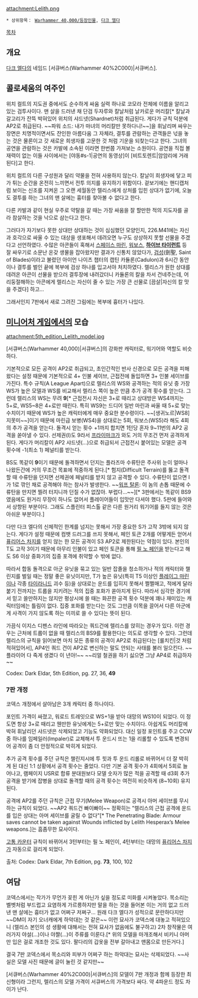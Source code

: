 {{{+1 '''Lelith Hesperax'''}}}
{{{+1 렐리스 헤스퍼락스}}}

attachment:Lelith.png

 * 상위항목： [[Warhammer 40,000/등장인물]], [[다크 엘다]]

[[목차]]

== 개요 ==
[[다크 엘다]]의 네임드 [서큐버스(Warhammer 40%2C000)|서큐버스].

== 콜로세움의 여주인 ==

위치 컬트의 지도권 중에서도 순수하게 싸움 실력 하나로 코모라 전체에 이름을 알리고 있는 검투사이다. 맨 살을 드러낸 채 단검 두자루와 칼날처럼 날카로운 머리칼[* 칼날과 갈고리가 잔뜩 박혀있어 위치의 샤드넷(Shardnet)처럼 취급된다. 게다가 규칙 덕분에 AP2로 취급된다. ~~파워 소드: 내가 마녀의 머리칼만 못하다니!~~]을 휘날리며 싸우는 장면은 치명적이면서도 잔인한 아름다움 그 자체라, 결투를 관람하는 관객들은 넋을 놓는 것은 물론이고 갓 새로운 희생자를 고문한 것 처럼 기운을 되찾는다고 한다. 그녀의 공연을 관람하는 것은 카발에 소속된 이라면 한번쯤 가져보는 소원이다. 공연을 직접 볼 재력이 없는 이들 사이에서는 [야동#s-1|공연의 동영상]이 [비트토렌트|암암리에 거래된다]고 한다.

위치 컬트의 다른 구성원과 달리 약물을 전혀 사용하지 않는다. 칼날이 희생자에 닿고 피가 튀는 순간을 온전히 느끼면서 전투 의지를 유지하기 위함이다. 겉보기에는 핸디캡처럼 보이는 신조를 지켜온 그 오랜 세월동안 렐리스에게 상처를 입힌 상대가 없기에, 오늘도 결투를 하는 그녀의 맨 살에는 흉터를 찾아볼 수 없다고 한다.

다른 카발과 같이 현실 우주로 약탈을 갈 때는 가장 싸움을 잘 할만한 적의 지도자를 골라 참살하는 것을 낙으로 삼는다고 한다.

그러다가 자기보다 못한 상대만 상대하는 것이 심심했던 모양인지, 226.M41에는 자신과 호각으로 싸울 수 있는 대상을 생포해서 데려오면 누구도 상상하지 못할 선물을 주겠다고 선언하였다. 수많은 아콘들이 혹해서 [[스페이스 마린]], [[워보스]], '''[[하이브 타이런트]]''' 등 잘 싸우기로 소문난 온갖 생물을 잡아왔지만 결과가 신통치 않았다가, [[검성]](劍聖, Saint of Blades)이라고 불렸던 아이언 나이츠 챕터의 캡틴 카듈론(Cadulon)과 6시간 동안이나 결투를 벌인 끝에 복부에 검상 하나를 입고서야 처치하였다. 렐리스가 원한 상대를 데려온 아콘이 선물을 받으러 결투장에 내려갔더니 카듈론의 칼을 차서 건네주는데, 어리둥절해하는 아콘에게 렐리스는 자신이 줄 수 있는 가장 큰 선물로 [끔살|자신의 칼 맛을 주겠다] 하고...

그래서인지 7판에서 새로 그려진 그림에는 복부에 흉터가 나있다. 

== [[미니어처 게임]]에서의 모습 ==
attachment:5th_edition_Lelith_model.jpg

[서큐버스(Warhammer 40,000)|서큐버스]의 강화판 캐릭터로, 워기어와 역할도 비슷하다.

기본적으로 모든 공격이 AP2로 취급되고, 초인간적인 반사 신경으로 모든 공격을 피해왔다는 설정 때문에 기본적으로 4+ 인불 세이브, 근접전에 돌입하면 3+ 인불 세이브를 가진다. 특수 규칙(A League Apart)으로 렐리스의 WS와 공격하는 적의 유닛 중 가장 WS가 높은 모델과 WS를 비교해서 렐리스 쪽이 높은 만큼 추가 공격 횟수를 얻는다. 그런데 렐리스의 WS는 무려 '''9'''[* 근접전시 자신은 3+로 때리고 상대방은 WS4까지는 5+로, WS5~8은 4+로만 때린다. 특히 WS9는 드디어 일반 마린과 싸울 때 5+로 맞는 수치이기 때문에 WS가 높은 캐릭터에게 매우 중요한 분수령이다. ~~[생귀노르|WS8] 지못미~~]이기 때문에 마린급 보병(WS4)을 상대로는 5회, 워보스(WS5)라 해도 4회의 추가 공격을 얻는다. 돌격시 얻는 횟수 +1까지 합치면 1턴당 혼자 9~11번의 AP2 공격을 쏟아낼 수 있다. 선제권(I)도 9라서 [[프라이마크]]가 와도 거의 무조건 먼저 공격하게 된다. 게다가 머리칼이 AP2 샤드넷(...)으로 취급되서 근접전시 붙어있는 모델은 공격 횟수에 -1(최소 1) 페널티를 받는다.

BS도 똑같이 '''9'''이기 때문에 돌격하면서 던지는 플라즈마 수류탄은 주사위 눈이 얼마나 나왔든간에 거의 무조건 목표에 적중하게 된다.[* 험지(Difficult Terrain)를 뚫고 돌격할 때 수류탄을 던지면 선제권에 페널티를 받지 않고 공격할 수 있다. 수류탄이 없으면 I가 1로 깎인 채로 공격해야 하는 참사가 발생한다. ~~[[워프 탈론]]: 이 놈의 손톱 때문에 수류탄을 만지면 찔려 터지니까 던질 수가 없잖아. 부럽다...~~][* 3판에서는 똑같이 BS9였음에도 원거리 무장이 하나도 없어서 플레이어들이 입맛만 다셔야 했다. 5판에 들어와서 상향된 부분이다. 그래도 스플린터 피스톨 같은 다른 원거리 워기어를 들지 않는 것은 아쉬운 부분이다.]

다만 다크 엘다의 신체적인 한계를 넘지는 못해서 가장 중요한 S가 고작 3밖에 되지 않는다. 게다가 설정 때문에 컴뱃 드러그를 쓰지 못해서, 페인 토큰 2개를 어떻게든 얻어서 [[퓨리어스 차지]]를 얻지 않는 한 모든 공격이 S3 AP2로 제한된다는 약점이 있다. 본인의 T도 고작 3이기 때문에 아무리 인불이 있고 페인 토큰을 통해 [[필 노 페인]]을 받는다고 해도 S6 이상 중화기의 집중 포격에 취약할 수 밖에 없다.

따라서 합동 돌격으로 아군 유닛을 묶고 있는 일반 잡졸을 청소하거나 적의 캐릭터와 챌린지를 벌일 때는 정말 좋은 유닛이지만, T가 높은 유닛(특히 T5 이상인 [[플레이그 마린]]이나 각종 [[타이라니드]] 괴수 등)을 상대로는 운드를 입히지 못해서 쩔쩔매고, 적에게 달라붙기 전까지는 트룹을 지키려는 적의 집중 포화가 쏟아지게 된다. 따라서 심각한 경기에서 믿고 쓸만하지는 않지만 평상시에 쓸 때는 화끈한 공격 횟수 덕분에 꽤나 재미있는 캐릭터임에는 틀림이 없다. 집중 포화를 받는다는 것도 그만큼 이목을 끌어서 다른 아군에게 사격이 가지 않도록 하는 미끼로 쓸 수 있다는 뜻이 된다.

가끔식 이지스 디펜스 라인에 따라오는 쿼드건에 렐리스를 앉히는 경우가 있다. 이런 경우는 근처에 트룹이 없을 때 렐리스의 BS9를 활용한다는 의도로 생각할 수 있다. 그런데 렐리스의 규칙을 읽어보면 마치 모든 종류의 공격이 AP2로 취급된다는 [룰치킨|것 처럼 적혀있어서], AP4인 쿼드 건이 AP2로 변신하는 말도 안되는 사태를 불러 일으킨다. ~~플라이어 다 죽게 생겼다 이 년아!~~ ~~리얼 철권을 하기 싫으면 그냥 AP4로 취급하자~~

Codex: Dark Eldar, 5th Edition, pg. 27, 36, '''49'''

=== 7판 개정 ===
코덱스 개정에서 살아남은 3개 캐릭터 중 하나이다.

포인트 가격이 싸졌고, 워로드 트레잇으로 WS+1을 받아 대망의 WS10이 되었다. 이 정도면 항상 3+로 때리고 웬만한 유닛에게는 5+로만 맞는 수치이다. 아쉽게도 머리칼에 박혀 휘날리던 샤드넷은 삭제되었고 기능도 약화되었다. 대신 일정 포인트를 주고 CCW중 하나를 임페일러(Impaler)로 교체해서 투 운드시 뜨는 1을 리롤할 수 있도록 변경되어 공격이 좀 더 안정적으로 박히게 되었다.

추가 공격 횟수를 주던 규칙은 챌린지시에 투 힛과 투 운드 리롤로 바뀌어서 더 잘 박히게 된 대신 1:1 상황에서 공격 횟수는 줄었다. 다만 기본 공격 횟수가 4회에서 5회로 늘어나고, 램페이지 USR로 합류 분대원보다 모델 숫자가 많은 적을 공격할 때 d3회 추가 공격을 받기에 잡병을 상대로 돌격할 때의 공격 횟수는 여전히 비슷하게 (8~10회) 유지된다.

공격에 AP2를 주던 규칙은 근접 무기(Melee Weapon)로 공격시 아머 세이브를 무시하는 규칙이 되었다. ~~AP2 쿼드건 빠이빠이~~ 정확히는 "렐리스의 근접 공격에 운드를 입은 상대는 아머 세이브를 굴릴 수 없다"[* The Penetrating Blade: Armour saves cannot be taken against Wounds inflicted by Lelith Hesperax’s Melee weapons.]는 흠좀무한 묘사이다.

[[고통 카운터]] 규칙이 바뀌어서 3턴부터는 필 노 페인이, 4턴부터는 대망의 [[퓨리어스 차지]]가 자동으로 걸리게 되었다.

출처: Codex: Dark Eldar, 7th Edition, pg. '''73''', 100, 102

== 여담 ==
코덱스에서는 작가가 무언가 꽂힌 게 아닌가 싶을 정도로 미화를 시켜놓았다. 목소리는 벨벳처럼 부드럽고 요염하게 가르릉하지만 말을 하는 것을 들어본 이는 거의 없고 드러낸 맨 살에는 흉터가 없고 어쩌구 저쩌구... 원래 다크 엘다가 성적으로 문란하다지만 ~~DM이 자기 오너캐에게 하악대는 것 같은~~ 이런 묘사가 코덱스에 대놓고 적혀있으니 (렐리스 본인의 성 생활에 대해서는 전혀 묘사가 없음에도 불구하고) 2차 창작물은 여러가지 야설(...)이나 야짤(...)이 주류를 이룬다.[* 위의 모델을 마개조해서 비키니 아머만 입은 걸로 개조한 것도 있다. 팔다리의 갑옷을 전부 갈아내고 맨몸으로 만든거다.]

결국 7판 코덱스에서 목소리와 피부가 어쩌구 하는 하악대는 묘사는 삭제되었다. ~~사실은 모델 사진 때문에 글이 눌린 것 같지만~~

[서큐버스(Warhammer 40%2C000)|서큐버스]의 모델이 7판 개정과 함께 등장한 최신형이라 그런지, 렐리스의 모델 가격이 서큐버스의 가격보다 싸다. 약 4파운드 정도 차이가 난다.
